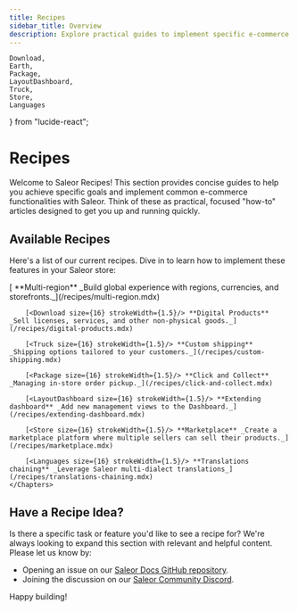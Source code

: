 ```yaml
---
title: Recipes
sidebar_title: Overview
description: Explore practical guides to implement specific e-commerce functionalities in Saleor.
---
```


    Download,
    Earth,
    Package,
    LayoutDashboard,
    Truck,
    Store,
    Languages
} from "lucide-react";

# Recipes

Welcome to Saleor Recipes! This section provides concise guides to help you achieve specific goals and implement common e-commerce functionalities with Saleor. Think of these as practical, focused "how-to" articles designed to get you up and running quickly.


## Available Recipes

Here's a list of our current recipes. Dive in to learn how to implement these features in your Saleor store:

<Block title="Recipes" >
    <Chapters>
        [<Earth size={16} strokeWidth={1.5}/> **Multi-region** _Build global experience with regions, currencies, and storefronts._](/recipes/multi-region.mdx)

        [<Download size={16} strokeWidth={1.5}/> **Digital Products** _Sell licenses, services, and other non-physical goods._](/recipes/digital-products.mdx)

        [<Truck size={16} strokeWidth={1.5}/> **Custom shipping** _Shipping options tailored to your customers._](/recipes/custom-shipping.mdx)

        [<Package size={16} strokeWidth={1.5}/> **Click and Collect** _Managing in-store order pickup._](/recipes/click-and-collect.mdx)

        [<LayoutDashboard size={16} strokeWidth={1.5}/> **Extending dashboard** _Add new management views to the Dashboard._](/recipes/extending-dashboard.mdx)

        [<Store size={16} strokeWidth={1.5}/> **Marketplace** _Create a marketplace platform where multiple sellers can sell their products._](/recipes/marketplace.mdx)

        [<Languages size={16} strokeWidth={1.5}/> **Translations chaining** _Leverage Saleor multi-dialect translations_](/recipes/translations-chaining.mdx)
    </Chapters>
</Block>


## Have a Recipe Idea?

Is there a specific task or feature you'd like to see a recipe for? We're always looking to expand this section with relevant and helpful content. Please let us know by:
*   Opening an issue on our [Saleor Docs GitHub repository](https://github.com/saleor/saleor-docs/issues).
*   Joining the discussion on our [Saleor Community Discord](https://saleor.io/discord).

Happy building!
